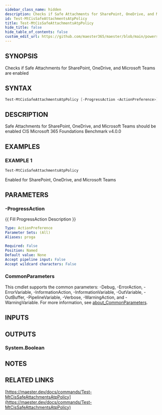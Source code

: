 ```yaml
---
sidebar_class_name: hidden
description: Checks if Safe Attachments for SharePoint, OneDrive, and Microsoft Teams are enabled
id: Test-MtCisSafeAttachmentsAtpPolicy
title: Test-MtCisSafeAttachmentsAtpPolicy
hide_title: false
hide_table_of_contents: false
custom_edit_url: https://github.com/maester365/maester/blob/main/powershell/public/Test-MtCisSafeAttachmentsAtpPolicy.ps1
---
```


## SYNOPSIS

Checks if Safe Attachments for SharePoint, OneDrive, and Microsoft Teams are enabled

## SYNTAX

```powershell
Test-MtCisSafeAttachmentsAtpPolicy [-ProgressAction <ActionPreference>] [<CommonParameters>]
```

## DESCRIPTION

Safe Attachments for SharePoint, OneDrive, and Microsoft Teams should be enabled
CIS Microsoft 365 Foundations Benchmark v4.0.0

## EXAMPLES

### EXAMPLE 1

```powershell
Test-MtCisSafeAttachmentsAtpPolicy
```

Enabled for SharePoint, OneDrive, and Microsoft Teams

## PARAMETERS

### -ProgressAction

\{\{ Fill ProgressAction Description \}\}

```yaml
Type: ActionPreference
Parameter Sets: (All)
Aliases: proga

Required: False
Position: Named
Default value: None
Accept pipeline input: False
Accept wildcard characters: False
```

### CommonParameters

This cmdlet supports the common parameters: -Debug, -ErrorAction, -ErrorVariable, -InformationAction, -InformationVariable, -OutVariable, -OutBuffer, -PipelineVariable, -Verbose, -WarningAction, and -WarningVariable. For more information, see [about_CommonParameters](http://go.microsoft.com/fwlink/?LinkID=113216).

## INPUTS

## OUTPUTS

### System.Boolean

## NOTES

## RELATED LINKS

[https://maester.dev/docs/commands/Test-MtCisSafeAttachmentsAtpPolicy](https://maester.dev/docs/commands/Test-MtCisSafeAttachmentsAtpPolicy)
